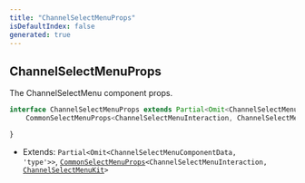 ```yaml
---
title: "ChannelSelectMenuProps"
isDefaultIndex: false
generated: true
---
```



<!-- This file was generated from the CommandKit source. Do not modify. Instead, re-run the "docgen" script -->


## ChannelSelectMenuProps

<GenerationInfo sourceFile="packages/commandkit/src/components/v1/select-menu/SelectMenu.ts" sourceLine="285" packageName="commandkit" />

The ChannelSelectMenu component props.

```ts title="Signature"
interface ChannelSelectMenuProps extends Partial<Omit<ChannelSelectMenuComponentData, 'type'>>,
    CommonSelectMenuProps<ChannelSelectMenuInteraction, ChannelSelectMenuKit> {

}
```
* Extends: <code>Partial&#60;Omit&#60;ChannelSelectMenuComponentData, 'type'&#62;&#62;</code>, <code><a href='/docs/api-reference/commandkit/interfaces/common-select-menu-props#commonselectmenuprops'>CommonSelectMenuProps</a>&#60;ChannelSelectMenuInteraction, <a href='/docs/api-reference/commandkit/classes/channel-select-menu-kit#channelselectmenukit'>ChannelSelectMenuKit</a>&#62;</code>



